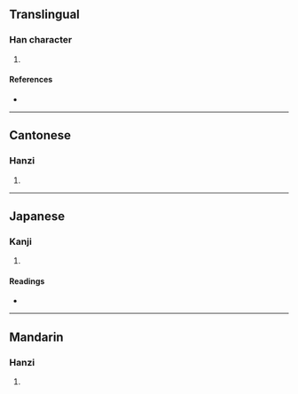 {{character info/new}}
==Translingual==

===Han character===
{{Han char|rn=33|rad=士|as=12|sn=15|four=48146|canj=GTWI,XGTWI|ids=⿰士尊}}

# {{defn|Han|sort=士12}}

====References====
* {{Han ref|kx=0244.100|dkj=05678|dj=0484.160|hdz=10488.130|uh=58FF|ud=22783|bh=E553|bd=58707}}

----

==Cantonese==

===Hanzi===
{{yue-hanzi|jyut=[[cun1]]|y=chun1}}

# {{defn|lang=yue|sort=士12}}

----

==Japanese==

===Kanji===
{{ja-kanji|grade=|rs=士12}}

# {{defn|lang=ja|sort=士12}}

====Readings====
* {{ja-readings|on=[[しゅん]] (shun), [[そん]] (son)|kun=[[まう]] (mau)}}

----

==Mandarin==

===Hanzi===
{{cmn-hanzi|pin=[[zǔn]] ([[zun3]])|wg=tsun<sup>3</sup>}}

# {{defn|lang=cmn|sort=士12}}